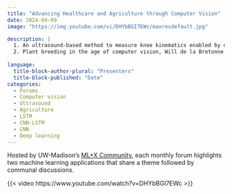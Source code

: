 ```yaml
---
title: "Advancing Healthcare and Agriculture through Computer Vision"
date: 2024-04-09
image: "https://img.youtube.com/vi/DHYbBGI7EWc/maxresdefault.jpg"

description: |
  1. An ultrasound-based method to measure knee kinematics enabled by deep learning, Matthew Blomquist<br>
  2. Plant breeding in the age of computer vision, Will de la Bretonne
  
language: 
  title-block-author-plural: "Presenters"
  title-block-published: "Date"
categories:
  - Forums
  - Computer vision
  - Ultrasound
  - Agriculture
  - LSTM
  - CNN-LSTM
  - CNN
  - Deep learning
---
```


Hosted by UW-Madison's [ML+X Community](https://datascience.wisc.edu/ml-community), each monthly forum highlights two machine learning applications that share a theme followed by communal discussions.

{{< video https://www.youtube.com/watch?v=DHYbBGI7EWc >}}
